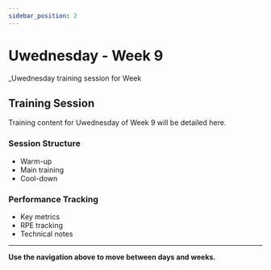 ```yaml
---
sidebar_position: 2
---
```



<WorkoutNav weekNumber={9} />

# Uwednesday - Week 9

_Uwednesday training session for Week 

## Training Session

Training content for Uwednesday of Week 9 will be detailed here.

### Session Structure
- Warm-up
- Main training
- Cool-down

### Performance Tracking
- Key metrics
- RPE tracking
- Technical notes

---

**Use the navigation above to move between days and weeks.**
